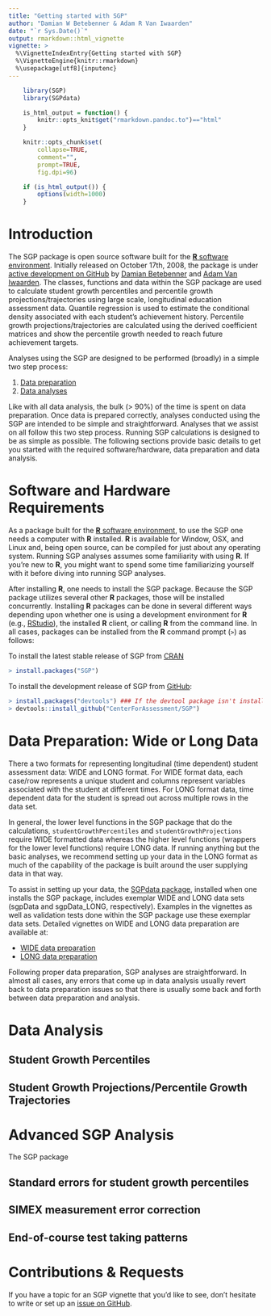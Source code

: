 ```yaml
---
title: "Getting started with SGP"
author: "Damian W Betebenner & Adam R Van Iwaarden"
date: "`r Sys.Date()`"
output: rmarkdown::html_vignette
vignette: >
  %\VignetteIndexEntry{Getting started with SGP}
  %\VignetteEngine{knitr::rmarkdown}
  %\usepackage[utf8]{inputenc}
---
```


```r
    library(SGP)
    library(SGPdata)

    is_html_output = function() {
        knitr::opts_knit$get("rmarkdown.pandoc.to")=="html"
    }

    knitr::opts_chunk$set(
        collapse=TRUE,
        comment="",
        prompt=TRUE,
        fig.dpi=96)

    if (is_html_output()) {
        options(width=1000)
    }
```

# Introduction

The SGP package is open source software built for the [**R** software environment](https://www.r-project.org/). Initially released on
October 17th, 2008, the package is under [active development on GitHub](https://github.com/CenterForAssessment/SGP) by
[Damian Betebenner](https://github.com/dbetebenner) and [Adam Van Iwaarden](https://github.com/adamvi). The classes, functions and data within the
SGP package are used to calculate student growth percentiles and percentile growth projections/trajectories using large scale, longitudinal education
assessment data. Quantile regression is used to estimate the conditional density associated with each student's achievement history. Percentile growth
projections/trajectories are calculated using the derived coefficient matrices and show the percentile growth needed to reach future achievement targets.

Analyses using the SGP are designed to be performed (broadly) in a simple two step process:

1. [Data preparation](SGP_Data_Preparation.html)
2. [Data analyses](SGP_Data_Analysis.html)

Like with all data analysis, the bulk (> 90%) of the time is spent on data preparation. Once data is prepared correctly, analyses conducted using the SGP are intended
to be simple and straightforward. Analyses that we assist on all follow this two step process. Running SGP calculations is designed to be as simple as possible.
The following sections provide basic details to get you started with the required software/hardware, data preparation and data analysis.


# Software and Hardware Requirements

As a package built for the [**R** software environment](https://www.r-project.org/), to use the SGP one needs a computer with **R** installed. **R** is available
for Window, OSX, and Linux and, being open source, can be compiled for just about any operating system. Running SGP analyses assumes some familiarity with using
**R**. If you're new to **R**, you might want to spend some time familiarizing yourself with it before diving into running SGP analyses.

After installing **R**, one needs to install the SGP package. Because the SGP package utilizes several other **R** packages, those will be installed
concurrently. Installing **R** packages can be done in several different ways depending upon whether one is using a development environment for **R**
(e.g., [RStudio](https://www.rstudio.com/)), the installed **R** client, or calling **R** from the command line. In all cases, packages can be installed
from the **R** command prompt (```>```) as follows:

To install the latest stable release of SGP from [CRAN](https://CRAN.R-project.org/package=SGP)

```R
> install.packages("SGP")
```

To install the development release of SGP from [GitHub](https://github.com/CenterForAssessment/SGP/):

```R
> install.packages("devtools") ### If the devtool package isn't installed
> devtools::install_github("CenterForAssessment/SGP")
```


# Data Preparation: Wide or Long Data

There a two formats for representing longitudinal (time dependent) student assessment data: WIDE and LONG format. For WIDE format data, each case/row
represents a unique student and columns represent variables associated with the student at different times. For LONG format data, time dependent
data for the student is spread out across multiple rows in the data set.

In general, the lower level functions in the SGP package that do the calculations, ```studentGrowthPercentiles``` and ```studentGrowthProjections``` require WIDE formatted
data whereas the higher level functions (wrappers for the lower level functions) require LONG data. If running anything but the basic analyses, we recommend setting
up your data in the LONG format as much of the capability of the package is built around the user supplying data in that way.

To assist in setting up your data, the [SGPdata package](https://centerforassessment.github.io/SGPdata/), installed when one installs the SGP package,
includes exemplar WIDE and LONG data sets (sgpData and sgpData_LONG, respectively). Examples in the vignettes as well as validation tests done within the SGP
package use these exemplar data sets. Detailed vignettes on WIDE and LONG data preparation are available at:

* [WIDE data preparation](SGP_Data_Preparation.html#wide-data-format-sgpdata)
* [LONG data preparation](SGP_Data_Preparation.html#long-data-format-sgpdata_long)

Following proper data preparation, SGP analyses are straightforward. In almost all cases, any errors that come up in data analysis usually revert back to data preparation
issues so that there is usually some back and forth between data preparation and analysis.


# Data Analysis

## Student Growth Percentiles


## Student Growth Projections/Percentile Growth Trajectories


# Advanced SGP Analysis

The SGP package

## Standard errors for student growth percentiles

## SIMEX measurement error correction

## End-of-course test taking patterns


# Contributions & Requests

If you have a topic for an SGP vignette that you'd like to see, don't hesitate to write or set up an
[issue on GitHub](https://github.com/CenterForAssessment/SGPdata/issues).
